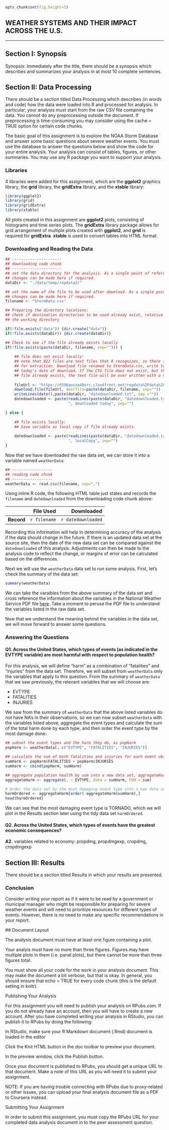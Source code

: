 ```r
opts_chunk$set(fig.height=5)
```

## WEATHER SYSTEMS AND THEIR IMPACT ACROSS THE U.S.
***

## Section I: Synopsis

Synopsis: Immediately after the title, there should be a synopsis which describes and summarizes your analysis in at most 10 complete sentences.

## Section II: Data Processing

There should be a section titled Data Processing which describes (in words and code) how the data were loaded into R and processed for analysis. In particular, your analysis must start from the raw CSV file containing the data. You cannot do any preprocessing outside the document. If preprocessing is time-consuming you may consider using the cache = TRUE option for certain code chunks.

The basic goal of this assignment is to explore the NOAA Storm Database and answer some 
basic questions about severe weather events. You must use the database to answer the 
questions below and show the code for your entire analysis. Your analysis can consist of 
tables, figures, or other summaries. You may use any R package you want to support your analysis.

### Libraries

4 libraries were added for this assignment, which are the **ggplot2** graphics library, the **grid** library, the **gridExtra** library, and the **xtable** library:

```r
library(ggplot2)
library(grid)
library(gridExtra)
library(xtable)
```

All plots created in this assignment are **ggplot2** plots, consisting of histograms and time series plots.  The **gridExtra** library package allows for grid arrangement of multiple plots created with **ggplot2**, and **grid** is required for **gridExtra**. **xtable** is used to convert tables into HTML format.

### Downloading and Reading the Data

```r
## ----------------------
## downloading code chunk
## ----------------------
## set the data directory for the analysis. As a single point of reference, 
## changes can be made here if required.
dataDir <- "./data/temp/repdata2/"

## set the name of the file to be used after download. As a single point of reference, 
## changes can be made here if required.
filename <- "StormData.csv"

## Preparing the directory locations:
## check if destination directories to be used already exist, relative to
## the working directory

if(!file.exists("data")) {dir.create("data")}
if(!file.exists(dataDir)) {dir.create(dataDir)}

## Check to see if the file already exists locally
if(!file.exists(paste(dataDir, filename, sep=""))) {
    
    ## file does not exist locally:
    ## note that BZ2 files are text files that R recognizes, so there is no need 
    ## for extraction. Download file renamed to StormData.csv, write to a text file
    ## today's date of download. If the CSV file does not exist, but the downloaded.txt 
    ## file already exists, the text file will be over written with a new file.
    
    fileUrl <- "https://d396qusza40orc.cloudfront.net/repdata%2Fdata%2FStormData.csv.bz2"
    download.file(fileUrl, destfile=paste(dataDir, filename, sep=""))
    writeLines(date(),paste(dataDir, "datedownloaded.txt", sep =""))
    datedownloaded <- paste(readLines(paste(dataDir, "datedownloaded.txt", sep ="")),
                            ", downloaded today", sep="")

} else {
    
    ## file exists locally:
    ## Save variable as local copy if file already exists.
    
    datedownloaded <- paste(readLines(paste(dataDir, "datedownloaded.txt", sep ="")),
                            ", localCopy", sep="")
}
```

Now that we have downloaded the raw data set, we can store it into a variable named ```weatherData```:

```r
## ------------------
## reading code chunk
## ------------------
weatherData <- read.csv(filename, sep=",")
```

Using inline R code, the following HTML table just states and records the ```filename``` and ```datedownloaded``` from the downloading code chunk above:

|            | File Used      | Downloaded                         |
| ----------:| --------------:| ----------------------------------:|
| **Record** | `r filename`   | `r datedownloaded`                 |

Recording this information will help in determining accuracy of the analysis if the data should change in the future. If there is an updated data set at the source site, then the date of the new data set can be compared against the ```datedownloaded``` of this analysis.  Adjustments can then be made to the analysis code to reflect the change, or margins of error can be calculated based on the differences.

Next we will use the ```weatherData``` data set to run some analysis. First, let's check the summary of the data set:

```r
summary(weatherData)
```

We can take the varaibles from the above summary of the data set and cross reference the information about the variables in the National Weather Service PDF file [here](https://d396qusza40orc.cloudfront.net/repdata%2Fpeer2_doc%2Fpd01016005curr.pdf). Take a moment to peruse the PDF file to understand the variables listed in the raw data set.

Now that we understand the meaning behind the variables in the data set, we will move forward to answer some questions.

### Answering the Questions
  
#### Q1. Across the United States, which types of events (as indicated in the EVTYPE variable) are most harmful with respect to population health?
  
For this analysis, we will define "harm" as a combination of "fatalities" and "injuries" from the data set. Therefore, we will subset from ```weatherData``` only the variables that apply to this question.  From the summary of ```weatherData``` that we saw previously, the relevant variables that we will choose are:

* EVTYPE
* FATALITIES
* INJURIES

We saw from the summary of ```weatherData``` that the above listed variables do not have NA's in their observations, so we can now subset ```weatherData``` with the variables listed above, aggregate the event types and calculate the sum of the total harm done by each type, and then order the event type by the most damage done:

```r
## subset the event types and the harm they do, as popHarm
popHarm <- weatherData[, c("EVTYPE", "FATALITIES", "INJURIES")]

## calculate the sum of both fatalities and injuries for each event observation, as sunHarm
sumHarm <- popHarm$FATALITIES + popHarm$INJURIES
sumHarm <- cbind(popHarm, sumHarm)

## aggregate population health by sum into a new data set, aggregateHarm
aggregateHarm <- aggregate(. ~ EVTYPE, data = sumHarm, FUN = sum)

# Order the data set by the most damaging event type into a new data set, harmOrdered
harmOrdered <- aggregateHarm[order(-aggregateHarm$sumHarm),]
head(harmOrdered)
```

We can see that the most damaging event type is TORNADO, which we will plot in the Results section later using the tidy data set ```harmOrdered```.

#### Q2. Across the United States, which types of events have the greatest economic consequences?

  
**A2.** variables related to economy: propdmg, propdmgexp, cropdmg, cropdmgexp
 
 

## Section III: Results

There should be a section titled Results in which your results are presented.

### Conclusion  
  
Consider writing your report as if it were to be read by a government or municipal manager 
 who might be responsible for preparing for severe weather events and will need to prioritize 
 resources for different types of events. However, there is no need to make any specific 
 recommendations in your report.


 ## Document Layout

 The analysis document must have at least one figure containing a plot.

 Your analyis must have no more than three figures. Figures may have multiple plots in them 
 (i.e. panel plots), but there cannot be more than three figures total.

 You must show all your code for the work in your analysis document. This may make the document 
 a bit verbose, but that is okay. In general, you should ensure that echo = TRUE for every code 
 chunk (this is the default setting in knitr).

 Publishing Your Analysis

 For this assignment you will need to publish your analysis on RPubs.com. If you do not 
 already have an account, then you will have to create a new account. After you have completed 
 writing your analysis in RStudio, you can publish it to RPubs by doing the following:
  
   In RStudio, make sure your R Markdown document (.Rmd) document is loaded in the editor

   Click the Knit HTML button in the doc toolbar to preview your document.

   In the preview window, click the Publish button.

   Once your document is published to RPubs, you should get a unique URL to that document. 
   Make a note of this URL as you will need it to submit your assignment.

 NOTE: If you are having trouble connecting with RPubs due to proxy-related or other issues, 
 you can upload your final analysis document file as a PDF to Coursera instead.

 Submitting Your Assignment

 In order to submit this assignment, you must copy the RPubs URL for your completed data 
 analysis document in to the peer assessment question.
 
  